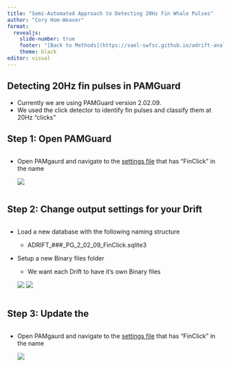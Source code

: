 ```yaml
---
title: "Semi-Automated Approach to Detecting 20Hz Fin Whale Pulses"
author: "Cory Hom-Weaver"
format: 
  revealjs:
    slide-number: true
    footer: "[Back to Methods](https://sael-swfsc.github.io/adrift-analysis-methods/content/BaleenWhales/Overview.html#fin-20-hz-adrift)" #This should link to your methods page
    theme: black
editor: visual
---
```


## Detecting 20Hz fin pulses in PAMGuard {.smaller}

-   Currently we are using PAMGuard version 2.02.09.
-   We used the click detector to identify fin pulses and classify them at 20Hz "clicks"

## Step 1: Open PAMGuard {.smaller}

::: columns
::: {.column width="40%"}
-   Open PAMgaurd and navigate to the [settings file](https://github.com/SAEL-SWFSC/adrift-analysis-methods/tree/main/content/BaleenWhales/Pamguard%20Settings) that has "FinClick" in the name

    ![](images/Pamguard_Open.JPG)
:::
:::

## Step 2: Change output settings for your Drift {.smaller}

::: columns 
::: {.column width="40%"} 
- Load a new database with the following naming structure

    -   ADRIFT_###_PG_2_02_09_FinClick.sqlite3

-   Setup a new Binary files folder

    -   We want each Drift to have it's own Binary files

    ![](images/NagivateToDB.JPG)
    ![](images/Binary_Folder.JPG)

:::
:::

## Step 3: Update the  {.smaller}

::: columns
::: {.column width="40%"}
-   Open PAMgaurd and navigate to the [settings file](https://github.com/SAEL-SWFSC/adrift-analysis-methods/tree/main/content/BaleenWhales/Pamguard%20Settings) that has "FinClick" in the name

    ![](images/Pamguard_Open.JPG)
:::
:::
